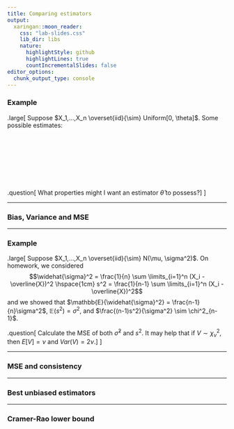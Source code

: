 ```yaml
---
title: Comparing estimators
output:
  xaringan::moon_reader:
    css: "lab-slides.css"
    lib_dir: libs
    nature:
      highlightStyle: github
      highlightLines: true
      countIncrementalSlides: false
editor_options: 
  chunk_output_type: console
---
```


### Example

.large[
Suppose $X_1,...,X_n \overset{iid}{\sim} Uniform[0, \theta]$. Some possible estimates:

<br/>

<br/>

<br/>

<br/>

.question[
What properties might I want an estimator $\widehat{\theta}$ to possess?
]
]

---

### Bias, Variance and MSE

---

### Example

.large[
Suppose $X_1,...,X_n \overset{iid}{\sim} N(\mu, \sigma^2)$. On homework, we considered 
$$\widehat{\sigma}^2 = \frac{1}{n} \sum \limits_{i=1}^n (X_i - \overline{X})^2 \hspace{1cm} s^2 = \frac{1}{n-1} \sum \limits_{i=1}^n (X_i - \overline{X})^2$$
and we showed that $\mathbb{E}{\widehat{\sigma}^2} = \frac{n-1}{n}\sigma^2$, $\mathbb{E}(s^2) = \sigma^2$, and $\frac{(n-1)s^2}{\sigma^2} \sim \chi^2_{n-1}$.

.question[
Calculate the MSE of both $\widehat{\sigma}^2$ and $s^2$. It may help that if $V \sim \chi^2_\nu$, then $E[V] = \nu$ and $Var(V) = 2\nu$.
]
]

---

### MSE and consistency

---

### Best unbiased estimators

---

### Cramer-Rao lower bound